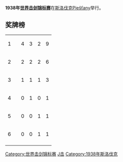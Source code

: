 '''1938年[[世界击剑锦标赛|世界击剑锦标赛]]'''在[[斯洛伐克|斯洛伐克]][[Piešťany|Piešťany]]举行。

== 奖牌榜 ==
{| {{RankedMedalTable}}
|-
| 1 ||align=left| {{ITA}} || 4 || 3 || 2 || 9
|-
| 2 ||align=left| {{FRA}} || 2 || 2 || 2 || 6
|-
| 3 ||align=left| {{TCH}} || 1 || 1 || 1 || 3
|-
| 4 ||align=left| {{SWE}} || 0 || 1 || 0 || 1
|-
| 5 ||align=left| {{BEL}} || 0 || 0 || 1 || 1
|-
| 6 ||align=left| {{NED}} || 0 || 0 || 1 || 1
|-
|}

{{世界击剑锦标赛}}

[[Category:世界击剑锦标赛|Category:世界击剑锦标赛]]
[[Category:斯洛伐克体育|J击]]
[[Category:1938年斯洛伐克|Category:1938年斯洛伐克]]